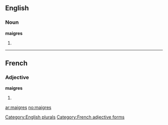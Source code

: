 ==English==

===Noun===
'''maigres'''

# {{plural of|[[maigre]]}}

[[Category:English plurals]]
----
==French==

===Adjective===
'''maigres''' {{m|f|p}}

# {{form of|plural|[[maigre#French|maigre]]|lang=fr}}

[[Category:French adjective forms]]



[[ar:maigres]]
[[no:maigres]]